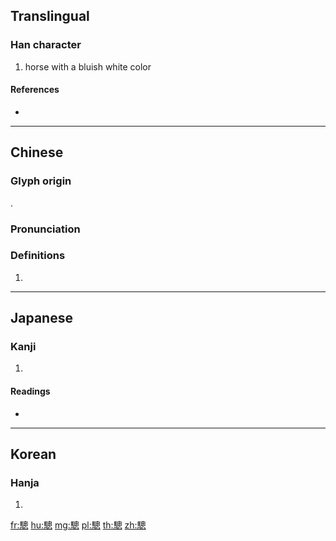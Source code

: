 {{character info/new}}
{{also|骢}}
==Translingual==

===Han character===
{{Han char|rn=187|rad=馬|as=11|sn=21|four=76330|canj=SFHWP|ids=⿰馬悤}}

# horse with a bluish white color

====References====
* {{Han ref|kx=1444.230|dkj=44967|dj=1968.200|hdz=74575.060|uh=9A44|ud=39492|bh=F67B|bd=63099}}

----

==Chinese==
{{zh-forms|s=骢}}

===Glyph origin===
{{Han etym}}
{{Han compound|馬|悤|c1=s|c2=p|t1=horse|ls=psc}}.

===Pronunciation===
{{zh-pron
|m=cōng
|c=cung1
|h=pfs=
|md=
|mn=
|w=
|mc=
|oc=y
|cat=n
}}

===Definitions===
{{zh-hanzi}}

# {{rfdef|lang=zh}}

----

==Japanese==

===Kanji===
{{ja-kanji|grade=|rs=馬11}}

# {{defn|lang=ja|sort=馬11}}

====Readings====
* {{ja-readings|on=[[そう]] (sō), [[す]] (su)|kun=[[あしげ]] (ashige)}}

----

==Korean==

===Hanja===
{{ko-hanja|hangeul=총|eumhun=|rv=chong|mr=ch'ong|y=chong}}

# {{defn|lang=ko|sort=馬11}}

[[fr:驄]]
[[hu:驄]]
[[mg:驄]]
[[pl:驄]]
[[th:驄]]
[[zh:驄]]